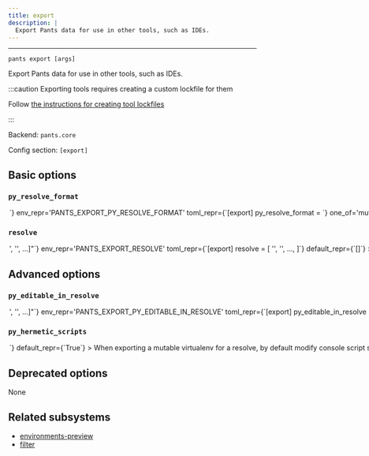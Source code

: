 ```yaml
---
title: export
description: |
  Export Pants data for use in other tools, such as IDEs.
---
```



---

```
pants export [args]
```

Export Pants data for use in other tools, such as IDEs.

:::caution Exporting tools requires creating a custom lockfile for them

Follow [the instructions for creating tool lockfiles](../../docs/python/overview/lockfiles#lockfiles-for-tools)

:::

Backend: <span className="color--primary">`pants.core`</span>

Config section: <span className="color--primary">`[export]`</span>

<span className={styles.options}>

## Basic options

### `py_resolve_format`

<Option
  cli_repr={`--export-py-resolve-format=<PythonResolveExportFormat>`}
  env_repr='PANTS_EXPORT_PY_RESOLVE_FORMAT'
  toml_repr={`[export]
py_resolve_format = <PythonResolveExportFormat>`}
  one_of='mutable_virtualenv, symlinked_immutable_virtualenv'
  default_repr={`mutable_virtualenv`}
>

Export Python resolves using this format. Options are:

- `mutable_virtualenv`: Export a standalone mutable virtualenv that you can
  further modify.
- `symlinked_immutable_virtualenv`: Export a symlink into a cached Python virtualenv.
  This virtualenv will have no pip binary, and will be immutable. Any attempt to
  modify it will corrupt the cache! It may, however, take significantly less time
  to export than a standalone, mutable virtualenv.

</Option>

### `resolve`

<Option
  cli_repr={`--export-resolve="['<str>', '<str>', ...]"`}
  env_repr='PANTS_EXPORT_RESOLVE'
  toml_repr={`[export]
resolve = [
    '<str>',
    '<str>',
    ...,
]`}
  default_repr={`[]`}
>

Export the specified resolve(s). The export format is backend-specific, e.g., Python resolves are exported as virtualenvs.

</Option>

## Advanced options

### `py_editable_in_resolve`

<Option
  cli_repr={`--export-py-editable-in-resolve="['<str>', '<str>', ...]"`}
  env_repr='PANTS_EXPORT_PY_EDITABLE_IN_RESOLVE'
  toml_repr={`[export]
py_editable_in_resolve = [
    '<str>',
    '<str>',
    ...,
]`}
  default_repr={`[]`}
>

When exporting a mutable virtualenv for a resolve, do PEP-660 editable installs of all `python_distribution` targets that own code in the exported resolve.

If a resolve name is not in this list, `python_distribution` targets will not be installed in the virtualenv. This defaults to an empty list for backwards compatibility and to prevent unnecessary work to generate and install the PEP-660 editable wheels.

This only applies when `[python].enable_resolves` is true and when exporting a `mutable_virtualenv` (`symlinked_immutable_virtualenv` exports are not &#x22;full&#x22; virtualenvs because they must not be edited, and do not include `pip`).

</Option>

### `py_hermetic_scripts`

<Option
  cli_repr={`--[no-]export-py-hermetic-scripts`}
  env_repr='PANTS_EXPORT_PY_HERMETIC_SCRIPTS'
  toml_repr={`[export]
py_hermetic_scripts = <bool>`}
  default_repr={`True`}
>

When exporting a mutable virtualenv for a resolve, by default modify console script shebang lines to make them &#x22;hermetic&#x22;. The shebang of hermetic console scripts uses the python args: `-sE`:

- `-s` skips inclusion of the user site-packages directory,
- `-E` ignores all `PYTHON*` env vars like `PYTHONPATH`.

Set this to false if you need non-hermetic scripts with simple python shebangs that respect vars like `PYTHONPATH`, to, for example, allow IDEs like PyCharm to inject its debugger, coverage, or other IDE-specific libs when running a script.

This only applies when when exporting a `mutable_virtualenv` (`symlinked_immutable_virtualenv` exports are not &#x22;full&#x22; virtualenvs because they are used internally by pants itself. Pants requires hermetic scripts to provide its reproduciblity guarantee, fine-grained caching, and other features).

</Option>

## Deprecated options

None

## Related subsystems

- [environments-preview](../subsystems/environments-preview.mdx)
- [filter](../subsystems/filter.mdx)

</span>

